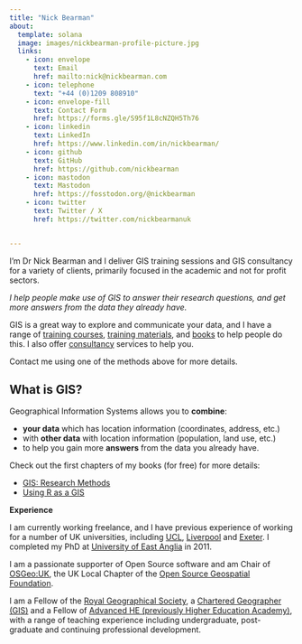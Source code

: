 ```yaml
---
title: "Nick Bearman"
about:
  template: solana
  image: images/nickbearman-profile-picture.jpg
  links:
    - icon: envelope
      text: Email
      href: mailto:nick@nickbearman.com
    - icon: telephone
      text: "+44 (0)1209 808910"
    - icon: envelope-fill
      text: Contact Form
      href: https://forms.gle/S95f1L8cNZQH5Th76
    - icon: linkedin
      text: LinkedIn
      href: https://www.linkedin.com/in/nickbearman/
    - icon: github
      text: GitHub
      href: https://github.com/nickbearman
    - icon: mastodon
      text: Mastodon
      href: https://fosstodon.org/@nickbearman
    - icon: twitter
      text: Twitter / X
      href: https://twitter.com/nickbearmanuk


---
```


I'm Dr Nick Bearman and I deliver GIS training sessions and GIS consultancy for a variety of clients, primarily focused in the academic and not for profit sectors. 

*I help people make use of GIS to answer their research questions, and get more answers from the data they already have.*

GIS is a great way to explore and communicate your data, and I have a range of [training courses](training-courses.html), [training materials](training-materials.html), and [books](writing-presentations.html) to help people do this. I also offer [consultancy](consultancy.html) services to help you.

Contact me using one of the methods above for more details. 

:::{.callout-tip}
## **What is GIS?**
Geographical Information Systems allows you to **combine**:

- **your data** which has location information (coordinates, address, etc.) 
- with **other data** with location information (population, land use, etc.) 
- to help you gain more **answers** from the data you already have. 

Check out the first chapters of my books (for free) for more details:

- [GIS: Research Methods ](gis-research-methods.html) 
- [Using R as a GIS](rgis.html)

:::





**Experience**

I am currently working freelance, and I have previous experience of working for a number of UK universities, including [UCL](https://www.ucl.ac.uk/geography/), [Liverpool](https://www.liverpool.ac.uk/geographic-data-science/) and [Exeter](https://www.ecehh.org/). I completed my PhD at [University of East Anglia](https://www.uea.ac.uk/about/school-of-environmental-sciences) in 2011. 

I am a passionate supporter of Open Source software and am Chair of [OSGeo:UK](https://uk.osgeo.org/), the UK Local Chapter of the [Open Source Geospatial Foundation](https://osgeo.org/).

I am a Fellow of the [Royal Geographical Society](https://rgs.org/), a [Chartered Geographer (GIS)](https://www.rgs.org/professionals/chartered-geographer) and a Fellow of [Advanced HE (previously Higher Education Academy)](https://advance-he.ac.uk/), with a range of teaching experience including undergraduate, post-graduate and continuing professional development. 


